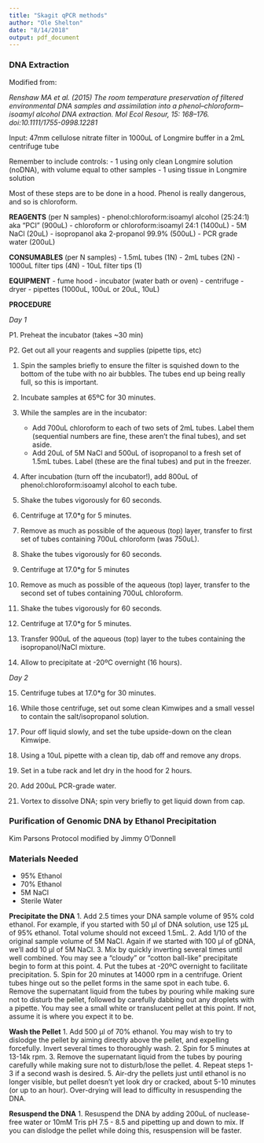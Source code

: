 ```yaml
---
title: "Skagit qPCR methods"
author: "Ole Shelton"
date: "8/14/2018"
output: pdf_document
---
```

### DNA Extraction

Modified from:

*Renshaw MA et al. (2015) The room temperature preservation of filtered environmental DNA samples and assimilation into a phenol–chloroform–isoamyl alcohol DNA extraction. Mol Ecol Resour, 15: 168–176. doi:10.1111/1755-0998.12281*

Input: 47mm cellulose nitrate filter in 1000uL of Longmire buffer in a 2mL centrifuge tube

Remember to include controls:
  - 1 using only clean Longmire solution (noDNA), with volume equal to other samples
  - 1 using tissue in Longmire solution

Most of these steps are to be done in a hood. Phenol is really dangerous, and so is chloroform.

**REAGENTS** (per N samples)
- phenol:chloroform:isoamyl alcohol (25:24:1) aka "PCI" (900uL)
- chloroform or chloroform:isoamyl 24:1 (1400uL)
- 5M NaCl (20uL)
- isopropanol aka 2-propanol 99.9% (500uL)
- PCR grade water (200uL)

**CONSUMABLES** (per N samples)
- 1.5mL tubes (1N)
- 2mL tubes (2N)
- 1000uL filter tips (4N)
- 10uL filter tips (1)

**EQUIPMENT**
- fume hood
- incubator (water bath or oven)
- centrifuge
- dryer
- pipettes (1000uL, 100uL or 20uL, 10uL)

<div style="page-break-after: always;"></div>

**PROCEDURE**

*Day 1*

P1. Preheat the incubator (takes ~30 min)

P2. Get out all your reagents and supplies (pipette tips, etc)

1. Spin the samples briefly to ensure the filter is squished down to the bottom of the tube with no air bubbles. The tubes end up being really full, so this is important.

2. Incubate samples at 65ºC for 30 minutes.

3. While the samples are in the incubator:
    - Add 700uL chloroform to each of two sets of 2mL tubes. Label them (sequential numbers are fine, these aren't the final tubes), and set aside.
    - Add 20uL of 5M NaCl and 500uL of isopropanol to a fresh set of 1.5mL tubes. Label (these are the final tubes) and put in the freezer.

4. After incubation (turn off the incubator!), add 800uL of phenol:chloroform:isoamyl alcohol to each tube.

5. Shake the tubes vigorously for 60 seconds.

6. Centrifuge at 17.0*g for 5 minutes.

7. Remove as much as possible of the aqueous (top) layer, transfer to first set of tubes containing 700uL chloroform (was 750uL).

8. Shake the tubes vigorously for 60 seconds.

9. Centrifuge at 17.0*g for 5 minutes

10. Remove as much as possible of the aqueous (top) layer, transfer to the second set of tubes containing 700uL chloroform.

11. Shake the tubes vigorously for 60 seconds.

12. Centrifuge at 17.0*g for 5 minutes.

13. Transfer 900uL of the aqueous (top) layer to the tubes containing the isopropanol/NaCl mixture.

14. Allow to precipitate at -20ºC overnight (16 hours).

*Day 2*

15. Centrifuge tubes at 17.0*g for 30 minutes.

16. While those centrifuge, set out some clean Kimwipes and a small vessel to contain the salt/isopropanol solution.

17. Pour off liquid slowly, and set the tube upside-down on the clean Kimwipe.

18. Using a 10uL pipette with a clean tip, dab off and remove any drops.

19. Set in a tube rack and let dry in the hood for 2 hours.

20. Add 200uL PCR-grade water.

21. Vortex to dissolve DNA; spin very briefly to get liquid down from cap.

\pagebreak

### Purification of Genomic DNA by Ethanol Precipitation
Kim Parsons Protocol modified by Jimmy O'Donnell

### Materials Needed
- 95% Ethanol 
- 70% Ethanol 
- 5M NaCl
- Sterile Water

**Precipitate the DNA**
1. Add 2.5 times your DNA sample volume of 95% cold ethanol. For example, if you started with 50 μl of DNA solution, use 125 μL of 95% ethanol. Total volume should not exceed 1.5mL.
2. Add 1/10 of the original sample volume of 5M NaCl. Again if we started with 100 μl of gDNA, we’ll add 10 μl of 5M NaCl.
3. Mix by quickly inverting several times until well combined. You may see a “cloudy” or “cotton ball-like” precipitate begin to form at this point.
4. Put the tubes at -20ºC overnight to facilitate precipitation. 
5. Spin for 20 minutes at 14000 rpm in a centrifuge. Orient tubes hinge out so the pellet forms in the same spot in each tube.
6. Remove the supernatant liquid from the tubes by pouring while making sure not to disturb the pellet, followed by carefully dabbing out any droplets with a pipette. You may see a small white or translucent pellet at this point. If not, assume it is where you expect it to be.

**Wash the Pellet**
1. Add 500 μl of 70% ethanol. You may wish to try to dislodge the pellet by aiming directly above the pellet, and expelling forcefully. Invert several times to thoroughly wash.
2. Spin for 5 minutes at 13-14k rpm. 
3. Remove the supernatant liquid from the tubes by pouring carefully while making sure not to disturb/lose the pellet. 
4. Repeat steps 1-3 if a second wash is desired.
5. Air-dry the pellets just until ethanol is no longer visible, but pellet doesn’t yet look dry or cracked, about 5-10 minutes (or up to an hour). Over-drying will lead to difficulty in resuspending the DNA.

**Resuspend the DNA**
1. Resuspend the DNA by adding 200uL of nuclease-free water or 10mM Tris pH 7.5 - 8.5 and pipetting up and down to mix. If you can dislodge the pellet while doing this, resuspension will be faster. 


